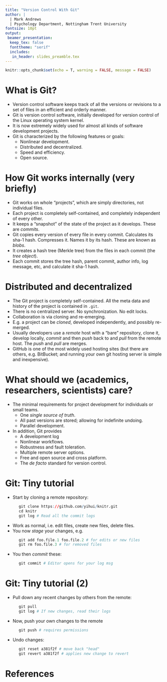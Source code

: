 ```yaml
---
title: "Version Control With Git"
author: |
  | Mark Andrews
  | Psychology Department, Nottingham Trent University
fontsize: 10pt
output:
 beamer_presentation:
  keep_tex: false
  fonttheme: "serif"
  includes:
   in_header: slides_preamble.tex
---
```


```r
knitr::opts_chunk$set(echo = T, warning = FALSE, message = FALSE)
```

# What is Git?

* Version control software keeps track of all the versions or revisions to a set of files in an efficient and orderly manner. 
* Git is version control software, initially developed for version control of the Linux operating system kernel.
* It is now extremely widely used for almost all kinds of software development projects. 
* Git is characterized by the following features or goals:
  * Nonlinear development. 
  * Distributed and decentralized. 
  * Speed and efficiency.
  * Open source.

# How Git works internally (very briefly)

* Git works on whole "projects", which are simply directories, not individual files.
* Each project is completely self-contained, and completely independent of every other. 
* It keeps a "snapshot" of the state of the project as it develops. These are *commits*.
* Git copies every version of every file in every commit. Calculates its sha-1 hash. Compresses it. Names it by its hash. These are known as *blobs*. 
* It creates a hash tree (Merkle tree) from the files in each commit (the *tree object*). 
* Each commit stores the tree hash, parent commit, author info, log message, etc, and calculate it sha-1 hash.

# Distributed and decentralized

* The Git project is completely self-contained. All the meta data and history of the project is contained in `.git`.
* There is no centralized server. No synchronization. No edit locks. 
* Collaboration is via cloning and re-emerging.
* E.g. a project can be *cloned*, developed independently, and possibly re-merged. 
* Usually developers use a *remote* host with a "bare" repository, clone it, develop locally, *commit* and then *push* back to and *pull* from the remote host. The *push* and *pull* are merges.
* GitHub is one of the most widely used hosting sites (but there are others, e.g. BitBucket; and running your own git hosting server is simple and inexpensive).

<!-- # What should we (academics, researchers, scientists) care? -->

<!-- * Git (and a Git server) provides a means of sharing your *research compendium* and its updates, and this can be done from the beginning of the research and continually throughout its entire development. -->
<!-- * Sharing can be with the public or just with collaborators -->
<!-- * But it's not just another "dropbox": It is a decentralized version control system.  -->
<!--   * It allows open, distributed, collaborative development of research and data analysis code, like the open source development model for software generally. -->
<!--   * Even for small teams, it provides a means for efficient and organized development of source code, including (and especially) for writing the source code for our articles, slides, etc (no more of this: http://phdcomics.com/comics/archive_print.php?comicid=1531).  -->
<!--   * Even for individuals, it allows for efficient and organized development. -->
<!--   * And it is (almost) endlessly fault tolerant. So long as there is one clone somewhere, the entire project and its version history is preserved entirely. -->

# What should we (academics, researchers, scientists) care?

* The minimal requirements for project development for individuals or small teams.
  * One *single source of truth*.
  * All past versions are stored; allowing for indefinite undoing.
  * Parallel development.
* In addition, Git provides
  * A development log
  * Nonlinear workflows.
  * Robustness and fault toleration.
  * Multiple remote server options.
  * Free and open source and cross platform.
  * The *de facto* standard for version control.

# Git: Tiny tutorial

- Start by cloning a remote repository:
```r
      git clone https://github.com/yihui/knitr.git
      cd knitr
      git log # Read all the commit logs
```
- Work as normal, i.e. edit files, create new files, delete files. 
- You now *stage* your changes, e.g.
```r
      git add foo.file.1 foo.file.2 # for edits or new files
      git rm foo.file.3 # for removed files
```
- You then *commit* these:
```r
      git commit # Editor opens for your log msg
```


# Git: Tiny tutorial (2)

- Pull down any recent changes by others from the remote:
```r
      git pull
      git log # If new changes, read their logs
```
- Now, push your own changes to the remote
```r
      git push # requires permissions
```

- Undo changes:
```r
      git reset a381f2f # move back "head"
      git revert a381f2f # applies new change to revert 
```


# References
